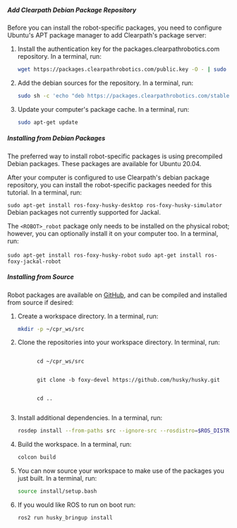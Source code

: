 
##### Add Clearpath Debian Package Repository

Before you can install the robot-specific packages, you need to configure
Ubuntu's APT package manager to add Clearpath's package server:

1.  Install the authentication key for the
    packages.clearpathrobotics.com repository. In a terminal, run:

    ```bash
    wget https://packages.clearpathrobotics.com/public.key -O - | sudo apt-key add -
    ```

2.  Add the debian sources for the repository. In a terminal, run:

    ```bash
    sudo sh -c 'echo "deb https://packages.clearpathrobotics.com/stable/ubuntu $(lsb_release -cs) main" > /etc/apt/sources.list.d/clearpath-latest.list'
    ```

3.  Update your computer's package cache. In a terminal, run:

    ```bash
    sudo apt-get update
    ```

##### Installing from Debian Packages

The preferred way to install robot-specific packages is using precompiled
Debian packages. These packages are available for Ubuntu 20.04.

After your computer is configured to use Clearpath's debian package
repository, you can install the robot-specific packages needed for this tutorial.
In a terminal, run:

<Tabs groupId="robot_platform">
  <TabItem
    value="husky"
    label="Husky"
    default
  >
    <code>sudo apt-get install ros-foxy-husky-desktop ros-foxy-husky-simulator</code>
  </TabItem>
  <TabItem
    value="jackal"
    label="Jackal"
  >
    Debian packages not currently supported for Jackal.
  </TabItem>
</Tabs>

The `<ROBOT>_robot` package only needs to be installed on the physical
robot; however, you can optionally install it on your computer
too. In a terminal, run:

<Tabs groupId="robot_platform">
  <TabItem
    value="husky"
    label="Husky"
    default
  >
    <code>sudo apt-get install ros-foxy-husky-robot</code>
  </TabItem>
  <TabItem
    value="jackal"
    label="Jackal"
  >
    <code>sudo apt-get install ros-foxy-jackal-robot</code>
  </TabItem>
</Tabs>

##### Installing from Source

Robot packages are available on [GitHub](https://github.com/jackal/), and
can be compiled and installed from source if desired:

1.  Create a workspace directory. In a terminal, run:

    ```bash
    mkdir -p ~/cpr_ws/src
    ```

2.  Clone the repositories into your workspace directory. In
    terminal, run:

    <Tabs groupId="robot_platform">
      <TabItem
        value="husky"
        label="Husky"
        default
      >
        <code>
          cd ~/cpr_ws/src
          <br />
          git clone -b foxy-devel https://github.com/husky/husky.git
          <br />
          cd ..
        </code>
      </TabItem>
    </Tabs>

3.  Install additional dependencies. In a terminal, run:

    ```bash
    rosdep install --from-paths src --ignore-src --rosdistro=$ROS_DISTRO -y
    ```

4.  Build the workspace. In a terminal, run:

    ```bash
    colcon build
    ```

5.  You can now source your workspace to make use of the packages you
    just built. In a terminal, run:

    ```bash
    source install/setup.bash
    ```

6.  If you would like ROS to run on boot run:

    <Tabs groupId="robot_platform">
      <TabItem
        value="husky"
        label="Husky"
        default
      >
        <code>ros2 run husky_bringup install</code>
      </TabItem>
    </Tabs>
